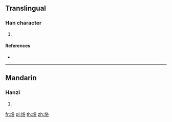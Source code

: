 {{character info/new}}
==Translingual==

===Han character===
{{Han char|rn=86|rad=火|as=07|sn=11|four=98868|canj=FCOR}}

# {{defn|Han|sort=火07}}

====References====
* {{Han ref|kx=0672.090|dkj=19064|hdz=32205.050|uh=7100|ud=28928|bh=D656|bd=54870}}

----

==Mandarin==

===Hanzi===
{{cmn-hanzi|pin=[[hú]] ([[hu2]])|wg=hu<sup>2</sup>}}

# {{defn|lang=cmn|sort=火07}}

[[fr:焀]]
[[pl:焀]]
[[th:焀]]
[[zh:焀]]